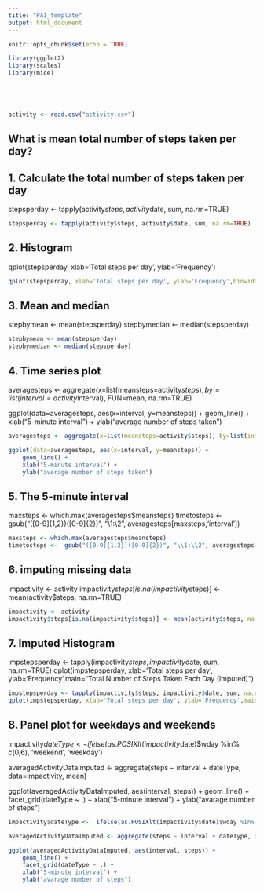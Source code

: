 ```yaml
---
title: "𝙿𝙰𝟷_𝚝𝚎𝚖𝚙𝚕𝚊𝚝𝚎"
output: html_document
---
```


```r
knitr::opts_chunk$set(echo = TRUE)
```



```r

library(ggplot2)
library(scales)
library(mice)





activity <- read.csv("activity.csv")
```


## What is mean total number of steps taken per day?

## 1. Calculate the total number of steps taken per day

stepsperday <- tapply(activity$steps, activity$date, sum, na.rm=TRUE)

```r
stepsperday <- tapply(activity$steps, activity$date, sum, na.rm=TRUE)
```
## 2. Histogram
qplot(stepsperday, xlab='Total steps per day', ylab='Frequency')

```r
qplot(stepsperday, xlab='Total steps per day', ylab='Frequency',binwidth=100)
```

## 3. Mean and median

stepbymean <- mean(stepsperday)
stepbymedian <- median(stepsperday)

```r
stepbymean <- mean(stepsperday)
stepbymedian <- median(stepsperday)
```

## 4. Time series plot 

averagesteps <- aggregate(x=list(meansteps=activity$steps), by=list(interval=activity$interval), FUN=mean, na.rm=TRUE)

ggplot(data=averagesteps, aes(x=interval, y=meansteps)) +
    geom_line() +
    xlab("5-minute interval") +
    ylab("average number of steps taken") 
    
```r
averagesteps <- aggregate(x=list(meansteps=activity$steps), by=list(interval=activity$interval), FUN=mean, na.rm=TRUE)

ggplot(data=averagesteps, aes(x=interval, y=meansteps)) +
    geom_line() +
    xlab("5-minute interval") +
    ylab("average number of steps taken") 
```

## 5. The 5-minute interval 

maxsteps <- which.max(averagesteps$meansteps)
timetosteps <-  gsub("([0-9]{1,2})([0-9]{2})", "\\1:\\2", averagesteps[maxsteps,'interval'])

```r
maxsteps <- which.max(averagesteps$meansteps)
timetosteps <-  gsub("([0-9]{1,2})([0-9]{2})", "\\1:\\2", averagesteps[maxsteps,'interval'])
```

## 6. imputing missing data 

impactivity <- activity
impactivity$steps[is.na(impactivity$steps)] <- mean(activity$steps, na.rm=TRUE)

```r
impactivity <- activity
impactivity$steps[is.na(impactivity$steps)] <- mean(activity$steps, na.rm=TRUE)
```

## 7. Imputed Histogram 

impstepsperday <- tapply(impactivity$steps, impactivity$date, sum, na.rm=TRUE)
qplot(impstepsperday, xlab='Total steps per day', ylab='Frequency',main="Total Number of Steps Taken Each Day (Imputed)")

```r
impstepsperday <- tapply(impactivity$steps, impactivity$date, sum, na.rm=TRUE)
qplot(impstepsperday, xlab='Total steps per day', ylab='Frequency',main="Total Number of Steps Taken Each Day (Imputed)",binwidth=100)
```

## 8. Panel plot for weekdays and weekends

impactivity$dateType <-  ifelse(as.POSIXlt(impactivity$date)$wday %in% c(0,6), 'weekend', 'weekday')

averagedActivityDataImputed <- aggregate(steps ~ interval + dateType, data=impactivity, mean)

ggplot(averagedActivityDataImputed, aes(interval, steps)) + 
    geom_line() + 
    facet_grid(dateType ~ .) +
    xlab("5-minute interval") + 
    ylab("avarage number of steps")
    
```r
impactivity$dateType <-  ifelse(as.POSIXlt(impactivity$date)$wday %in% c(0,6), 'weekend', 'weekday')

averagedActivityDataImputed <- aggregate(steps ~ interval + dateType, data=impactivity, mean)

ggplot(averagedActivityDataImputed, aes(interval, steps)) + 
    geom_line() + 
    facet_grid(dateType ~ .) +
    xlab("5-minute interval") + 
    ylab("avarage number of steps")

```